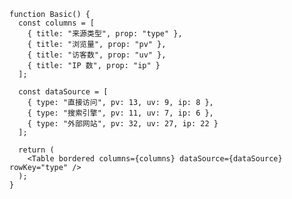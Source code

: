 <!-- 带边框 -->

```tsx live=true
function Basic() {
  const columns = [
    { title: "来源类型", prop: "type" },
    { title: "浏览量", prop: "pv" },
    { title: "访客数", prop: "uv" },
    { title: "IP 数", prop: "ip" }
  ];

  const dataSource = [
    { type: "直接访问", pv: 13, uv: 9, ip: 8 },
    { type: "搜索引擎", pv: 11, uv: 7, ip: 6 },
    { type: "外部网站", pv: 32, uv: 27, ip: 22 }
  ];

  return (
    <Table bordered columns={columns} dataSource={dataSource} rowKey="type" />
  );
}
```
